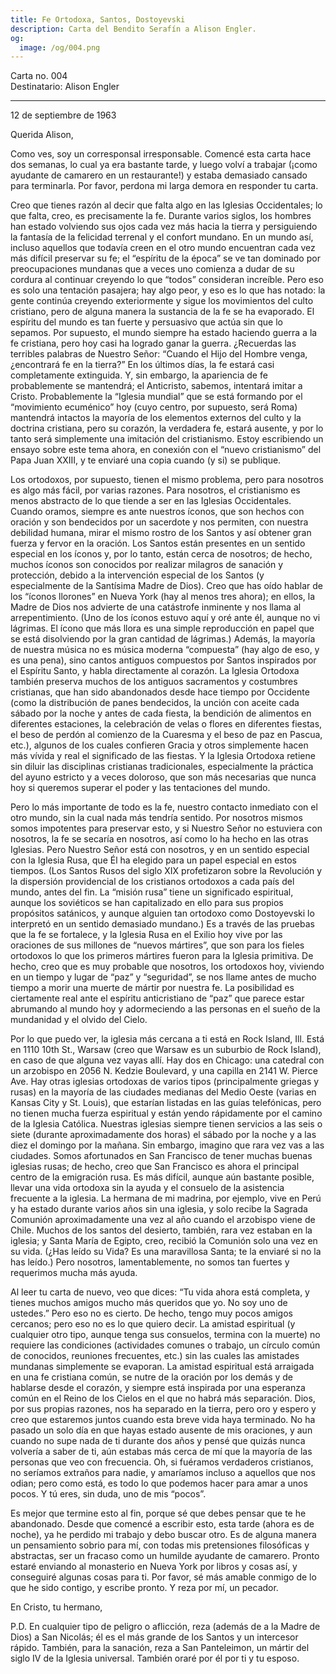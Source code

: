 ```yaml
---
title: Fe Ortodoxa, Santos, Dostoyevski
description: Carta del Bendito Serafín a Alison Engler.
og:
  image: /og/004.png
---
```


<div style={{textAlign:'right', fontFamily:'monospace'}}>Carta no. 004</div>
<div style={{textAlign:'left', fontFamily:'monospace'}}>Destinatario: Alison Engler</div>

---

12 de septiembre de 1963

Querida Alison,

Como ves, soy un corresponsal irresponsable. Comencé esta carta hace dos semanas, lo cual ya era bastante tarde, y luego volví a trabajar (¡como ayudante de camarero en un restaurante!) y estaba demasiado cansado para terminarla. Por favor, perdona mi larga demora en responder tu carta.

Creo que tienes razón al decir que falta algo en las Iglesias Occidentales; lo que falta, creo, es precisamente la fe. Durante varios siglos, los hombres han estado volviendo sus ojos cada vez más hacia la tierra y persiguiendo la fantasía de la felicidad terrenal y el confort mundano. En un mundo así, incluso aquellos que todavía creen en el otro mundo encuentran cada vez más difícil preservar su fe; el “espíritu de la época” se ve tan dominado por preocupaciones mundanas que a veces uno comienza a dudar de su cordura al continuar creyendo lo que “todos” consideran increíble. Pero eso es solo una tentación pasajera; hay algo peor, y eso es lo que has notado: la gente continúa creyendo exteriormente y sigue los movimientos del culto cristiano, pero de alguna manera la sustancia de la fe se ha evaporado. El espíritu del mundo es tan fuerte y persuasivo que actúa sin que lo sepamos. Por supuesto, el mundo siempre ha estado haciendo guerra a la fe cristiana, pero hoy casi ha logrado ganar la guerra. ¿Recuerdas las terribles palabras de Nuestro Señor: “Cuando el Hijo del Hombre venga, ¿encontrará fe en la tierra?” En los últimos días, la fe estará casi completamente extinguida. Y, sin embargo, la apariencia de fe probablemente se mantendrá; el Anticristo, sabemos, intentará imitar a Cristo. Probablemente la “Iglesia mundial” que se está formando por el “movimiento ecuménico” hoy (cuyo centro, por supuesto, será Roma) mantendrá intactos la mayoría de los elementos externos del culto y la doctrina cristiana, pero su corazón, la verdadera fe, estará ausente, y por lo tanto será simplemente una imitación del cristianismo. Estoy escribiendo un ensayo sobre este tema ahora, en conexión con el “nuevo cristianismo” del Papa Juan XXIII, y te enviaré una copia cuando (y si) se publique.

Los ortodoxos, por supuesto, tienen el mismo problema, pero para nosotros es algo más fácil, por varias razones. Para nosotros, el cristianismo es menos abstracto de lo que tiende a ser en las Iglesias Occidentales. Cuando oramos, siempre es ante nuestros íconos, que son hechos con oración y son bendecidos por un sacerdote y nos permiten, con nuestra debilidad humana, mirar el mismo rostro de los Santos y así obtener gran fuerza y fervor en la oración. Los Santos están presentes en un sentido especial en los íconos y, por lo tanto, están cerca de nosotros; de hecho, muchos íconos son conocidos por realizar milagros de sanación y protección, debido a la intervención especial de los Santos (y especialmente de la Santísima Madre de Dios). Creo que has oído hablar de los “íconos llorones” en Nueva York (hay al menos tres ahora); en ellos, la Madre de Dios nos advierte de una catástrofe inminente y nos llama al arrepentimiento. (Uno de los íconos estuvo aquí y oré ante él, aunque no vi lágrimas. El ícono que más llora es una simple reproducción en papel que se está disolviendo por la gran cantidad de lágrimas.) Además, la mayoría de nuestra música no es música moderna “compuesta” (hay algo de eso, y es una pena), sino cantos antiguos compuestos por Santos inspirados por el Espíritu Santo, y habla directamente al corazón. La Iglesia Ortodoxa también preserva muchos de los antiguos sacramentos y costumbres cristianas, que han sido abandonados desde hace tiempo por Occidente (como la distribución de panes bendecidos, la unción con aceite cada sábado por la noche y antes de cada fiesta, la bendición de alimentos en diferentes estaciones, la celebración de velas o flores en diferentes fiestas, el beso de perdón al comienzo de la Cuaresma y el beso de paz en Pascua, etc.), algunos de los cuales confieren Gracia y otros simplemente hacen más vívida y real el significado de las fiestas. Y la Iglesia Ortodoxa retiene sin diluir las disciplinas cristianas tradicionales, especialmente la práctica del ayuno estricto y a veces doloroso, que son más necesarias que nunca hoy si queremos superar el poder y las tentaciones del mundo.

Pero lo más importante de todo es la fe, nuestro contacto inmediato con el otro mundo, sin la cual nada más tendría sentido. Por nosotros mismos somos impotentes para preservar esto, y si Nuestro Señor no estuviera con nosotros, la fe se secaría en nosotros, así como lo ha hecho en las otras Iglesias. Pero Nuestro Señor está con nosotros, y en un sentido especial con la Iglesia Rusa, que Él ha elegido para un papel especial en estos tiempos. (Los Santos Rusos del siglo XIX profetizaron sobre la Revolución y la dispersión providencial de los cristianos ortodoxos a cada país del mundo, antes del fin. La “misión rusa” tiene un significado espiritual, aunque los soviéticos se han capitalizado en ello para sus propios propósitos satánicos, y aunque alguien tan ortodoxo como Dostoyevski lo interpretó en un sentido demasiado mundano.) Es a través de las pruebas que la fe se fortalece, y la Iglesia Rusa en el Exilio hoy vive por las oraciones de sus millones de “nuevos mártires”, que son para los fieles ortodoxos lo que los primeros mártires fueron para la Iglesia primitiva. De hecho, creo que es muy probable que nosotros, los ortodoxos hoy, viviendo en un tiempo y lugar de “paz” y “seguridad”, se nos llame antes de mucho tiempo a morir una muerte de mártir por nuestra fe. La posibilidad es ciertamente real ante el espíritu anticristiano de “paz” que parece estar abrumando al mundo hoy y adormeciendo a las personas en el sueño de la mundanidad y el olvido del Cielo.

Por lo que puedo ver, la iglesia más cercana a ti está en Rock Island, Ill. Está en 1110 10th St., Warsaw (creo que Warsaw es un suburbio de Rock Island), en caso de que alguna vez vayas allí. Hay dos en Chicago: una catedral con un arzobispo en 2056 N. Kedzie Boulevard, y una capilla en 2141 W. Pierce Ave. Hay otras iglesias ortodoxas de varios tipos (principalmente griegas y rusas) en la mayoría de las ciudades medianas del Medio Oeste (varias en Kansas City y St. Louis), que estarían listadas en las guías telefónicas, pero no tienen mucha fuerza espiritual y están yendo rápidamente por el camino de la Iglesia Católica. Nuestras iglesias siempre tienen servicios a las seis o siete (durante aproximadamente dos horas) el sábado por la noche y a las diez el domingo por la mañana. Sin embargo, imagino que rara vez vas a las ciudades. Somos afortunados en San Francisco de tener muchas buenas iglesias rusas; de hecho, creo que San Francisco es ahora el principal centro de la emigración rusa. Es más difícil, aunque aún bastante posible, llevar una vida ortodoxa sin la ayuda y el consuelo de la asistencia frecuente a la iglesia. La hermana de mi madrina, por ejemplo, vive en Perú y ha estado durante varios años sin una iglesia, y solo recibe la Sagrada Comunión aproximadamente una vez al año cuando el arzobispo viene de Chile. Muchos de los santos del desierto, también, rara vez estaban en la iglesia; y Santa María de Egipto, creo, recibió la Comunión solo una vez en su vida. (¿Has leído su Vida? Es una maravillosa Santa; te la enviaré si no la has leído.) Pero nosotros, lamentablemente, no somos tan fuertes y requerimos mucha más ayuda.

Al leer tu carta de nuevo, veo que dices: “Tu vida ahora está completa, y tienes muchos amigos mucho más queridos que yo. No soy uno de ustedes.” Pero eso no es cierto. De hecho, tengo muy pocos amigos cercanos; pero eso no es lo que quiero decir. La amistad espiritual (y cualquier otro tipo, aunque tenga sus consuelos, termina con la muerte) no requiere las condiciones (actividades comunes o trabajo, un círculo común de conocidos, reuniones frecuentes, etc.) sin las cuales las amistades mundanas simplemente se evaporan. La amistad espiritual está arraigada en una fe cristiana común, se nutre de la oración por los demás y de hablarse desde el corazón, y siempre está inspirada por una esperanza común en el Reino de los Cielos en el que no habrá más separación. Dios, por sus propias razones, nos ha separado en la tierra, pero oro y espero y creo que estaremos juntos cuando esta breve vida haya terminado. No ha pasado un solo día en que hayas estado ausente de mis oraciones, y aun cuando no supe nada de ti durante dos años y pensé que quizás nunca volvería a saber de ti, aún estabas más cerca de mí que la mayoría de las personas que veo con frecuencia. Oh, si fuéramos verdaderos cristianos, no seríamos extraños para nadie, y amaríamos incluso a aquellos que nos odian; pero como está, es todo lo que podemos hacer para amar a unos pocos. Y tú eres, sin duda, uno de mis “pocos”.

Es mejor que termine esto al fin, porque sé que debes pensar que te he abandonado. Desde que comencé a escribir esto, esta tarde (ahora es de noche), ya he perdido mi trabajo y debo buscar otro. Es de alguna manera un pensamiento sobrio para mí, con todas mis pretensiones filosóficas y abstractas, ser un fracaso como un humilde ayudante de camarero. Pronto estaré enviando al monasterio en Nueva York por libros y cosas así, y conseguiré algunas cosas para ti. Por favor, sé más amable conmigo de lo que he sido contigo, y escribe pronto. Y reza por mí, un pecador.

En Cristo, tu hermano,

P.D. En cualquier tipo de peligro o aflicción, reza (además de a la Madre de Dios) a San Nicolás; él es el más grande de los Santos y un intercesor rápido. También, para la sanación, reza a San Panteleimon, un mártir del siglo IV de la Iglesia universal. También oraré por él por ti y tu esposo.
